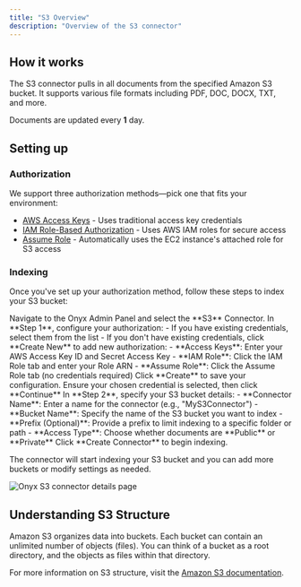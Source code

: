 ```yaml
---
title: "S3 Overview"
description: "Overview of the S3 connector"
---
```


## How it works

The S3 connector pulls in all documents from the specified Amazon S3 bucket.
It supports various file formats including PDF, DOC, DOCX, TXT, and more.

Documents are updated every **1** day.

## Setting up

### Authorization

We support three authorization methods—pick one that fits your environment:

- [AWS Access Keys](./access-keys) - Uses traditional access key credentials
- [IAM Role-Based Authorization](./iam-role) - Uses AWS IAM roles for secure access
- [Assume Role](./assume-role) - Automatically uses the EC2 instance's attached role for S3 access

### Indexing

Once you've set up your authorization method, follow these steps to index your S3 bucket:

<Steps>
  <Step title="Open S3 connector">
    Navigate to the Onyx Admin Panel and select the **S3** Connector.
  </Step>

  <Step title="Configure authorization">
    In **Step 1**, configure your authorization:
    - If you have existing credentials, select them from the list
    - If you don't have existing credentials, click **Create New** to add new authorization:
    - **Access Keys**: Enter your AWS Access Key ID and Secret Access Key
    - **IAM Role**: Click the IAM Role tab and enter your Role ARN
    - **Assume Role**: Click the Assume Role tab (no credentials required)
  </Step>

  <Step title="Save configuration">
    Click **Create** to save your configuration.
  </Step>

  <Step title="Continue with selected credential">
    Ensure your chosen credential is selected, then click **Continue**
  </Step>

  <Step title="Specify bucket details">
    In **Step 2**, specify your S3 bucket details:
    - **Connector Name**: Enter a name for the connector (e.g., "MyS3Connector")
    - **Bucket Name**: Specify the name of the S3 bucket you want to index
    - **Prefix (Optional)**: Provide a prefix to limit indexing to a specific folder or path
    - **Access Type**: Choose whether documents are **Public** or **Private**
  </Step>

  <Step title="Create connector">
    Click **Create Connector** to begin indexing.
  </Step>
</Steps>

The connector will start indexing your S3 bucket and you can add more buckets or modify settings as needed.

<img className="rounded-image" src="/assets/images/connectors/blob/s3/connector.png" alt="Onyx S3 connector details page" />

## Understanding S3 Structure

Amazon S3 organizes data into buckets. Each bucket can contain an unlimited number of objects (files).
You can think of a bucket as a root directory, and the objects as files within that directory.

For more information on S3 structure,
visit the [Amazon S3 documentation](https://docs.aws.amazon.com/AmazonS3/latest/userguide/Welcome.html).
